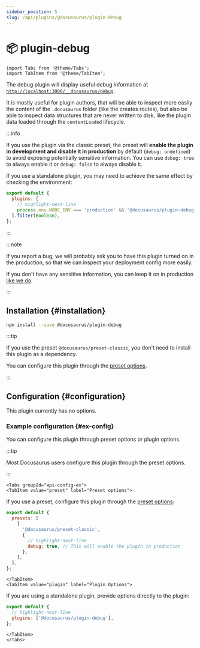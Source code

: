 ```yaml
---
sidebar_position: 5
slug: /api/plugins/@docusaurus/plugin-debug
---
```


# 📦 plugin-debug

```mdx-code-block
import Tabs from '@theme/Tabs';
import TabItem from '@theme/TabItem';
```

The debug plugin will display useful debug information at [`http://localhost:3000/__docusaurus/debug`](http://localhost:3000/__docusaurus/debug).

It is mostly useful for plugin authors, that will be able to inspect more easily the content of the `.docusaurus` folder (like the creates routes), but also be able to inspect data structures that are never written to disk, like the plugin data loaded through the `contentLoaded` lifecycle.

:::info

If you use the plugin via the classic preset, the preset will **enable the plugin in development and disable it in production** by default (`debug: undefined`) to avoid exposing potentially sensitive information. You can use `debug: true` to always enable it or `debug: false` to always disable it.

If you use a standalone plugin, you may need to achieve the same effect by checking the environment:

```js title="docusaurus.config.js"
export default {
  plugins: [
    // highlight-next-line
    process.env.NODE_ENV === 'production' && '@docusaurus/plugin-debug',
  ].filter(Boolean),
};
```

:::

:::note

If you report a bug, we will probably ask you to have this plugin turned on in the production, so that we can inspect your deployment config more easily.

If you don't have any sensitive information, you can keep it on in production [like we do](/__docusaurus/debug).

:::

## Installation {#installation}

```bash npm2yarn
npm install --save @docusaurus/plugin-debug
```

:::tip

If you use the preset `@docusaurus/preset-classic`, you don't need to install this plugin as a dependency.

You can configure this plugin through the [preset options](../../using-plugins.md#docusauruspreset-classic).

:::

## Configuration {#configuration}

This plugin currently has no options.

### Example configuration {#ex-config}

You can configure this plugin through preset options or plugin options.

:::tip

Most Docusaurus users configure this plugin through the preset options.

:::

```mdx-code-block
<Tabs groupId="api-config-ex">
<TabItem value="preset" label="Preset options">
```

If you use a preset, configure this plugin through the [preset options](../../using-plugins.md#docusauruspreset-classic):

```js title="docusaurus.config.js"
export default {
  presets: [
    [
      '@docusaurus/preset-classic',
      {
        // highlight-next-line
        debug: true, // This will enable the plugin in production
      },
    ],
  ],
};
```

```mdx-code-block
</TabItem>
<TabItem value="plugin" label="Plugin Options">
```

If you are using a standalone plugin, provide options directly to the plugin:

```js title="docusaurus.config.js"
export default {
  // highlight-next-line
  plugins: ['@docusaurus/plugin-debug'],
};
```

```mdx-code-block
</TabItem>
</Tabs>
```
